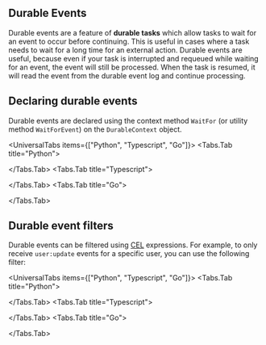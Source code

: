 
## Durable Events

Durable events are a feature of **durable tasks** which allow tasks to wait for an event to occur before continuing. This is useful in cases where a task needs to wait for a long time for an external action. Durable events are useful, because even if your task is interrupted and requeued while waiting for an event, the event will still be processed. When the task is resumed, it will read the event from the durable event log and continue processing.

## Declaring durable events

Durable events are declared using the context method `WaitFor` (or utility method `WaitForEvent`) on the `DurableContext` object.

<UniversalTabs items={["Python", "Typescript", "Go"]}>
  <Tabs.Tab title="Python">

<Snippet src={snippets.python.durable_event.worker.durable_event} />

</Tabs.Tab>
<Tabs.Tab title="Typescript">

<Snippet src={snippets.typescript.durable_event.workflow.durable_event} />

</Tabs.Tab>
<Tabs.Tab title="Go">

<Snippet src={snippets.go.workflows.durable_event.durable_event} />

</Tabs.Tab>
</UniversalTabs>

## Durable event filters

Durable events can be filtered using [CEL](https://github.com/google/cel-spec) expressions. For example, to only receive `user:update` events for a specific user, you can use the following filter:

<UniversalTabs items={["Python", "Typescript", "Go"]}>
  <Tabs.Tab title="Python">

<Snippet src={snippets.python.durable_event.worker.durable_event_with_filter} />

</Tabs.Tab>
<Tabs.Tab title="Typescript">

<Snippet src={snippets.typescript.durable_event.workflow.durable_event_with_filter} />

</Tabs.Tab>
<Tabs.Tab title="Go">

<Snippet src={snippets.go.workflows.durable_event.durable_event_with_filter} />

</Tabs.Tab>
</UniversalTabs>
